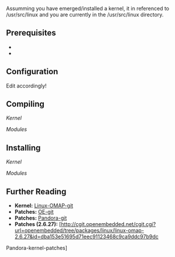 Assumming you have emerged/installed a kernel, it in referenced to /usr/src/linux and you are currently in the /usr/src/linux directory.

== Prerequisites ==
* {{Package|dev-util/git}}
* {{Package|dev-embedded/u-boot-tools}}

{{Note|If you are using crossdev environment then replace all instances of 'make' with 'cross-make'!}}

== Configuration ==

{{Command|make omap3_pandora_defconfig}}

{{Command|make menuconfig}}

Edit accordingly!

== Compiling ==

''Kernel''
{{Command|make uImage}}

''Modules''
{{Command|make modules}}


== Installing ==

''Kernel''
{{Command|cp uImage /path/to/boot/fs}}

''Modules''
{{Command|<nowiki>make INSTALL_MOD_PATH="/path/to/lib/" modules_install</nowiki>}}

== Further Reading ==
* '''Kernel:''' [http://git.kernel.org/?p=linux/kernel/git/tmlind/linux-omap-2.6.git;a=summary Linux-OMAP-git]
* '''Patches:''' [http://cgit.openembedded.net/cgit.cgi?url=openembedded/tree/packages/linux OE-git]
* '''Patches:''' [http://git.openpandora.org/cgi-bin/gitweb.cgi?p=pandora-u-boot.git;a=summary Pandora-git]
* '''Patches (2.6.27):''' [http://cgit.openembedded.net/cgit.cgi?url=openembedded/tree/packages/linux/linux-omap-2.6.27&id=dba153e51695d71eec91123468c9ca9ddc97b9dc 
Pandora-kernel-patches]
